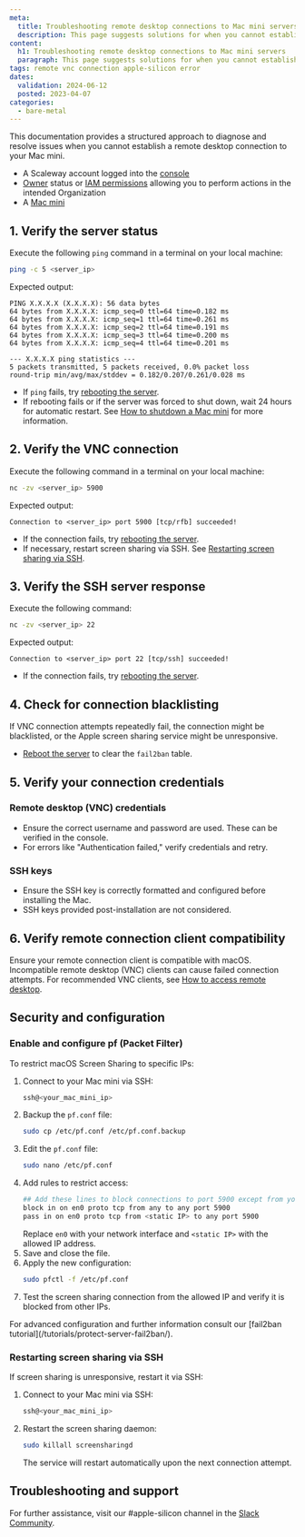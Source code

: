 ```yaml
---
meta:
  title: Troubleshooting remote desktop connections to Mac mini servers
  description: This page suggests solutions for when you cannot establish a remote desktop connection to your Mac mini
content:
  h1: Troubleshooting remote desktop connections to Mac mini servers
  paragraph: This page suggests solutions for when you cannot establish a remote desktop connection to your Mac mini
tags: remote vnc connection apple-silicon error 
dates:
  validation: 2024-06-12
  posted: 2023-04-07
categories:
  - bare-metal
---
```


This documentation provides a structured approach to diagnose and resolve issues when you cannot establish a remote desktop connection to your Mac mini.

<Macro id="requirements" />

- A Scaleway account logged into the [console](https://console.scaleway.com)
- [Owner](/identity-and-access-management/iam/concepts/#owner) status or [IAM permissions](/identity-and-access-management/iam/concepts/#permission) allowing you to perform actions in the intended Organization
- A [Mac mini](/bare-metal/apple-silicon/how-to/create-mac-mini/)



## 1. Verify the server status

Execute the following `ping` command in a terminal on your local machine:
```sh
ping -c 5 <server_ip>
```
Expected output:
```
PING X.X.X.X (X.X.X.X): 56 data bytes
64 bytes from X.X.X.X: icmp_seq=0 ttl=64 time=0.182 ms
64 bytes from X.X.X.X: icmp_seq=1 ttl=64 time=0.261 ms
64 bytes from X.X.X.X: icmp_seq=2 ttl=64 time=0.191 ms
64 bytes from X.X.X.X: icmp_seq=3 ttl=64 time=0.200 ms
64 bytes from X.X.X.X: icmp_seq=4 ttl=64 time=0.201 ms

--- X.X.X.X ping statistics ---
5 packets transmitted, 5 packets received, 0.0% packet loss
round-trip min/avg/max/stddev = 0.182/0.207/0.261/0.028 ms
```
- If `ping` fails, try [rebooting the server](/bare-metal/apple-silicon/how-to/reboot-mac-mini/).
- If rebooting fails or if the server was forced to shut down, wait 24 hours for automatic restart. See [How to shutdown a Mac mini](/bare-metal/apple-silicon/how-to/shutdown-mac-mini/) for more information.

## 2. Verify the VNC connection

Execute the following command in a terminal on your local machine:
```sh
nc -zv <server_ip> 5900
```
Expected output:
```
Connection to <server_ip> port 5900 [tcp/rfb] succeeded!
```
- If the connection fails, try [rebooting the server](/bare-metal/apple-silicon/how-to/reboot-mac-mini/).
- If necessary, restart screen sharing via SSH. See [Restarting screen sharing via SSH](#restarting-screen-sharing-via-ssh).

## 3. Verify the SSH server response
Execute the following command:
```sh
nc -zv <server_ip> 22
```
Expected output:
```
Connection to <server_ip> port 22 [tcp/ssh] succeeded!
```
- If the connection fails, try [rebooting the server](/bare-metal/apple-silicon/how-to/reboot-mac-mini/).

## 4. Check for connection blacklisting
If VNC connection attempts repeatedly fail, the connection might be blacklisted, or the Apple screen sharing service might be unresponsive.

- [Reboot the server](/bare-metal/apple-silicon/how-to/reboot-mac-mini/) to clear the `fail2ban` table.

## 5. Verify your connection credentials

### Remote desktop (VNC) credentials
- Ensure the correct username and password are used. These can be verified in the console.
- For errors like "Authentication failed," verify credentials and retry.

### SSH keys
- Ensure the SSH key is correctly formatted and configured before installing the Mac.
- SSH keys provided post-installation are not considered.

## 6. Verify remote connection client compatibility
Ensure your remote connection client is compatible with macOS. Incompatible remote desktop (VNC) clients can cause failed connection attempts. For recommended VNC clients, see [How to access remote desktop](#).

## Security and configuration

### Enable and configure pf (Packet Filter)
To restrict macOS Screen Sharing to specific IPs:
1. Connect to your Mac mini via SSH:
    ```sh
    ssh@<your_mac_mini_ip>
    ```
2. Backup the `pf.conf` file:
    ```sh
    sudo cp /etc/pf.conf /etc/pf.conf.backup
    ```
3. Edit the `pf.conf` file:
    ```sh
    sudo nano /etc/pf.conf
    ```
4. Add rules to restrict access:
    ```sh
    ## Add these lines to block connections to port 5900 except from your static IP
    block in on en0 proto tcp from any to any port 5900
    pass in on en0 proto tcp from <static IP> to any port 5900
    ```
    Replace `en0` with your network interface and `<static IP>` with the allowed IP address.
5. Save and close the file.
6. Apply the new configuration:
    ```sh
    sudo pfctl -f /etc/pf.conf
    ```
7. Test the screen sharing connection from the allowed IP and verify it is blocked from other IPs.

<Message type="tip">
  For advanced configuration and further information consult our [fail2ban tutorial](/tutorials/protect-server-fail2ban/).
</Message>

### Restarting screen sharing via SSH
If screen sharing is unresponsive, restart it via SSH:
1. Connect to your Mac mini via SSH:
    ```sh
    ssh@<your_mac_mini_ip>
    ```
2. Restart the screen sharing daemon:
    ```sh
    sudo killall screensharingd
    ```
    The service will restart automatically upon the next connection attempt.

## Troubleshooting and support
For further assistance, visit our #apple-silicon channel in the [Slack Community](https://slack.scaleway.com/).
